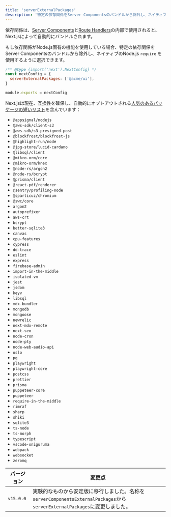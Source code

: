 ```yaml
---
title: 'serverExternalPackages'
description: '特定の依存関係をServer Componentsのバンドルから除外し、ネイティブのNode.js `require` を使用します'
---
```


依存関係は、[Server Components](/docs/app/building-your-application/rendering/server-components)と[Route Handlers](/docs/app/building-your-application/routing/route-handlers)の内部で使用されると、Next.jsによって自動的にバンドルされます。

もし依存関係がNode.js固有の機能を使用している場合、特定の依存関係をServer Componentsのバンドルから除外し、ネイティブのNode.js `require` を使用するように選択できます。

```js title="next.config.js"
/** @type {import('next').NextConfig} */
const nextConfig = {
  serverExternalPackages: ['@acme/ui'],
}

module.exports = nextConfig
```

Next.jsは現在、互換性を確保し、自動的にオプトアウトされる[人気のあるパッケージの短いリスト](https://github.com/vercel/next.js/blob/canary/packages/next/src/lib/server-external-packages.json)を含んでいます：

- `@appsignal/nodejs`
- `@aws-sdk/client-s3`
- `@aws-sdk/s3-presigned-post`
- `@blockfrost/blockfrost-js`
- `@highlight-run/node`
- `@jpg-store/lucid-cardano`
- `@libsql/client`
- `@mikro-orm/core`
- `@mikro-orm/knex`
- `@node-rs/argon2`
- `@node-rs/bcrypt`
- `@prisma/client`
- `@react-pdf/renderer`
- `@sentry/profiling-node`
- `@sparticuz/chromium`
- `@swc/core`
- `argon2`
- `autoprefixer`
- `aws-crt`
- `bcrypt`
- `better-sqlite3`
- `canvas`
- `cpu-features`
- `cypress`
- `dd-trace`
- `eslint`
- `express`
- `firebase-admin`
- `import-in-the-middle`
- `isolated-vm`
- `jest`
- `jsdom`
- `keyv`
- `libsql`
- `mdx-bundler`
- `mongodb`
- `mongoose`
- `newrelic`
- `next-mdx-remote`
- `next-seo`
- `node-cron`
- `node-pty`
- `node-web-audio-api`
- `oslo`
- `pg`
- `playwright`
- `playwright-core`
- `postcss`
- `prettier`
- `prisma`
- `puppeteer-core`
- `puppeteer`
- `require-in-the-middle`
- `rimraf`
- `sharp`
- `shiki`
- `sqlite3`
- `ts-node`
- `ts-morph`
- `typescript`
- `vscode-oniguruma`
- `webpack`
- `websocket`
- `zeromq`

| バージョン      | 変更点                                                                                             |
| ------------ | ------------------------------------------------------------------------------------------------ |
| `v15.0.0` | 実験的なものから安定版に移行しました。名称を`serverComponentsExternalPackages`から`serverExternalPackages`に変更しました。 |